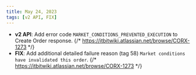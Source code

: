 ```yaml
---
title: May 24, 2023
tags: [v2 API, FIX]
---
```


- **v2 API**: Add error code `MARKET_CONDITIONS_PREVENTED_EXECUTION` to Create Order response. {/* https://itbitwiki.atlassian.net/browse/CORX-1273 */}
- **FIX**: Add additional detailed failure reason (tag 58) `Market conditions have invalidated this order`. {/* https://itbitwiki.atlassian.net/browse/CORX-1273 */}